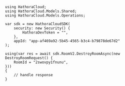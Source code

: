 ```unity DestroyRoom.
using HathoraCloud;
using HathoraCloud.Models.Shared;
using HathoraCloud.Models.Operations;

var sdk = new HathoraCloudSDK(
    security: new Security() {
        HathoraDevToken = "",
    },
    appId: "app-af469a92-5b45-4565-b3c4-b79878de67d2"
);

using(var res = await sdk.RoomV2.DestroyRoomAsync(new DestroyRoomRequest() {
    RoomId = "2swovpy1fnunu",
}))
{
    // handle response
}
```
